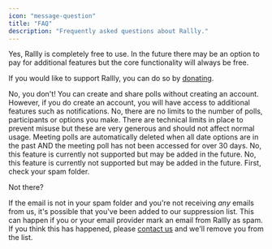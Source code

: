 ```yaml
---
icon: "message-question"
title: "FAQ"
description: "Frequently asked questions about Rallly."
---
```


<Accordion title="Is Rallly free?">
  Yes, Rallly is completely free to use. In the future there may be an option to
  pay for additional features but the core functionality will always be free.

If you would like to support Rallly, you can do so by [donating](/contribute/donations).

</Accordion>

<Accordion title="Do I need to create an account to use Rallly?">
  No, you don't! You can create and share polls without creating an account.
  However, if you do create an account, you will have access to additional
  features such as notifications.
</Accordion>

<Accordion title="Are there any limits to the number of polls, participants and options I can make?">
  No, there are no limits to the number of polls, participants or options you
  make. There are technical limits in place to prevent misuse but these are very
  generous and should not affect normal usage.
</Accordion>

<Accordion title="How long will Rallly keep my meeting poll?">
  Meeting polls are automatically deleted when all date options are in the past
  AND the meeting poll has not been accessed for over 30 days.
</Accordion>

<Accordion title="Can I limit the number of participants that can vote for an option?">
  No, this feature is currently not supported but may be added in the future.
</Accordion>

<Accordion title="Can I set a deadline for my poll?">
  No, this feature is currently not supported but may be added in the future.
</Accordion>

<Accordion title="What if I'm not receiving emails from Rallly?">
  First, check your spam folder.

Not there?

If the email is not in your spam folder and you're not receiving _any_ emails from us, it's possible that you've been added to our suppression list.
This can happen if you or your email provider mark an email from Rallly as spam.
If you think this has happened, please [contact us](/contact) and we'll remove you from the list.

</Accordion>
